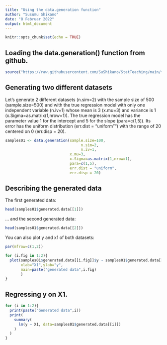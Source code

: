```yaml
---
title: "Using the data.generation function"
author: "Susumu Shikano"
date: "8 Februar 2022"
output: html_document
---
```


```r
knitr::opts_chunk$set(echo = TRUE)
```

## Loading the data.generation() function from github.


```r
source("https://raw.githubusercontent.com/SuShikano/StatTeaching/main/func/data_generation.R")


```

## Generating two different datasets

Let's generate 2 different datasets (n.sim=2) with the sample size of 500 (sample.size=500) and with the true regression model with 
only one independent variable (n.iv=1) whose mean is 3 (x.mu=3) and variance is 1 (x.Sigma=as.matrix(1,nrow=1)). The true regression model has the parameter value 1 for the intercept and 5 for the slope (para=c(1,5)). Its error has the uniform distribution (err.dist = "uniform"") with the range of 20 centered on 0 (err.disp = 20).

```r

samples01 <- data.generation(sample.size=100,
                                  n.sim=2,
                                  n.iv=1,
                             x.mu=3,
                             x.Sigma=as.matrix(1,nrow=1),
                             para=c(1,5),
                             err.dist = "uniform",
                             err.disp = 20)
```

## Describing the generated data

The first generated data:

```r
head(samples01$generated.data[[1]])
```


... and the second generated data:

```r
head(samples01$generated.data[[2]])
```

You can also plot y and x1 of both datasets:

```r
par(mfrow=c(1,2))

for (i.fig in 1:2){
  plot(samples01$generated.data[[i.fig]]$y ~ samples01$generated.data[[i.fig]]$X1,
       xlab="X1",ylab="y",
       main=paste("generated data",i.fig)
       )
}
```


## Regressing y on X1.

```r

for (i in 1:2){
  print(paste("Generated data",i))
  print(
    summary(
      lm(y ~ X1, data=samples01$generated.data[[i]])
    )
  )
}

```



